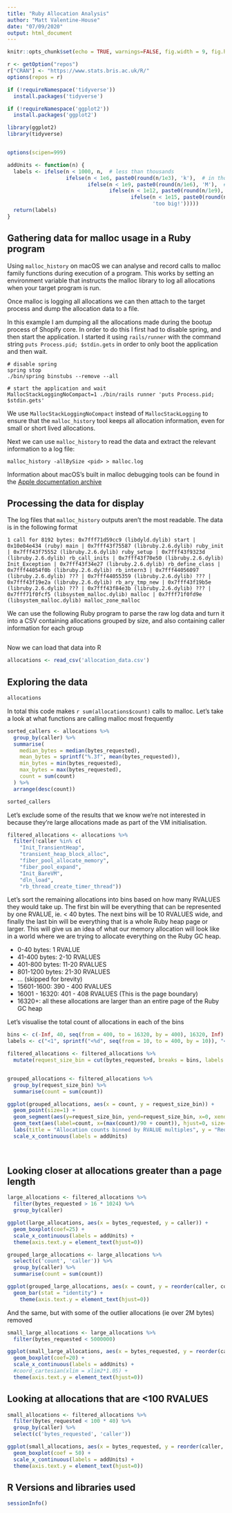 ```yaml
---
title: "Ruby Allocation Analysis"
author: "Matt Valentine-House"
date: "07/09/2020"
output: html_document
---
```


```r
knitr::opts_chunk$set(echo = TRUE, warnings=FALSE, fig.width = 9, fig.height = 7)

r <- getOption("repos")
r["CRAN"] <- "https://www.stats.bris.ac.uk/R/"
options(repos = r)

if (!requireNamespace('tidyverse'))
  install.packages('tidyverse')

if (!requireNamespace('ggplot2'))
  install.packages('ggplot2')

library(ggplot2)
library(tidyverse)


options(scipen=999)

addUnits <- function(n) {
  labels <- ifelse(n < 1000, n,  # less than thousands
                   ifelse(n < 1e6, paste0(round(n/1e3), 'k'),  # in thousands
                          ifelse(n < 1e9, paste0(round(n/1e6), 'M'),  # in millions
                                 ifelse(n < 1e12, paste0(round(n/1e9), 'B'), # in billions
                                        ifelse(n < 1e15, paste0(round(n/1e12), 'T'), # in trillions
                                               'too big!')))))
  return(labels)
}

```

## Gathering data for malloc usage in a Ruby program

Using `malloc_history` on macOS we can analyse and record calls to malloc family
functions during execution of a program. This works by setting an environment
variable that instructs the malloc library to log all allocations when your
target program is run.

Once malloc is logging all allocations we can then attach to the target process
and dump the allocation data to a file.

In this example I am dumping all the allocations made during the bootup process
of Shopify core. In order to do this I first had to disable spring, and then
start the application. I started it using `rails/runner` with the command string
`puts Process.pid; $stdin.gets` in order to only boot the application and then
wait.

```{eval=FALSE}
# disable spring
spring stop
./bin/spring binstubs --remove --all

# start the application and wait
MallocStackLoggingNoCompact=1 ./bin/rails runner 'puts Process.pid; $stdin.gets'
```

We use `MallocStackLoggingNoCompact` instead of `MallocStackLogging` to ensure
that the `malloc_history` tool keeps all allocation information, even for small
or short lived allocations.

Next we can use `malloc_history` to read the data and extract the relevant
information to a log file:

```
malloc_history -allBySize <pid> > malloc.log
```

Information about macOS's built in malloc debugging tools can be found in the
[Apple documentation
archive](https://developer.apple.com/library/archive/documentation/Performance/Conceptual/ManagingMemory/Articles/MallocDebug.html)

## Processing the data for display

The log files that `malloc_history` outputs aren't the most readable. The data
is in the following format

```
1 call for 8192 bytes: 0x7fff71d59cc9 (libdyld.dylib) start | 0x10e04e434 (ruby) main | 0x7fff43f75587 (libruby.2.6.dylib) ruby_init | 0x7fff43f75552 (libruby.2.6.dylib) ruby_setup | 0x7fff43f9323d (libruby.2.6.dylib) rb_call_inits | 0x7fff43f70e50 (libruby.2.6.dylib) Init_Exception | 0x7fff43f34e27 (libruby.2.6.dylib) rb_define_class | 0x7fff44054f0b (libruby.2.6.dylib) rb_intern3 | 0x7fff44056097 (libruby.2.6.dylib) ??? | 0x7fff44055359 (libruby.2.6.dylib) ??? | 0x7fff43f19e2a (libruby.2.6.dylib) rb_ary_tmp_new | 0x7fff43f19b5e (libruby.2.6.dylib) ??? | 0x7fff43f84e3b (libruby.2.6.dylib) ??? | 0x7fff71f0fcf5 (libsystem_malloc.dylib) malloc | 0x7fff71f0fd9e (libsystem_malloc.dylib) malloc_zone_malloc
```

We can use the following Ruby program to parse the raw log data and turn it
into a CSV containing allocations grouped by size, and also containing caller
information for each group

```ruby
```

Now we can load that data into R

```r
allocations <- read_csv('allocation_data.csv')
```

## Exploring the data

```r
allocations
```

In total this code makes `r sum(allocations$count)` calls to malloc. Let's take a look at what functions are calling malloc most frequently

```r
sorted_callers <- allocations %>%
  group_by(caller) %>%
  summarise(
    median_bytes = median(bytes_requested),
    mean_bytes = sprintf("%.3f", mean(bytes_requested)),
    min_bytes = min(bytes_requested),
    max_bytes = max(bytes_requested),
    count = sum(count)
  ) %>%
  arrange(desc(count))

sorted_callers
```

Let's exclude some of the results that we know we're not interested in because they're large allocations made as part of the VM initialisation.

```r
filtered_allocations <- allocations %>%
  filter(!caller %in% c(
    "Init_TransientHeap",
    "transient_heap_block_alloc",
    "fiber_pool_allocate_memory",
    "fiber_pool_expand",
    "Init_BareVM",
    "dln_load",
    "rb_thread_create_timer_thread"))
```

Let's sort the remaining allocations into bins based on how many RVALUES they
would take up. The first bin will be everything that can be represented by one
RVALUE, ie. < 40 bytes. The next bins will be 10 RVALUES wide, and finally the
last bin will be everything that is a whole Ruby heap page or larger. This will
give us an idea of what our memory allocation will look like in a world where we
are trying to allocate everything on the Ruby GC heap.

- 0-40 bytes: 1 RVALUE
- 41-400 bytes: 2-10 RVALUES
- 401-800 bytes: 11-20 RVALUES
- 801-1200 bytes: 21-30 RVALUES
- ... (skipped for brevity)
- 15601-1600: 390 - 400 RVALUES
- 16001 - 16320: 401 - 408 RVALUES (This is the page boundary)
- 16320+: all these allocations are larger than an entire page of the Ruby GC heap

Let's visualise the total count of allocations in each of the bins

```r
bins <- c(-Inf, 40, seq(from = 400, to = 16320, by = 400), 16320, Inf)
labels <- c("<1", sprintf("<%d", seq(from = 10, to = 400, by = 10)), "<408", ">408")

filtered_allocations <- filtered_allocations %>%
  mutate(request_size_bin = cut(bytes_requested, breaks = bins, labels = labels))


grouped_allocations <- filtered_allocations %>%
  group_by(request_size_bin) %>%
  summarise(count = sum(count))

ggplot(grouped_allocations, aes(x = count, y = request_size_bin)) +
  geom_point(size=1) +
  geom_segment(aes(y=request_size_bin, yend=request_size_bin, x=0, xend=count)) +
  geom_text(aes(label=count, x=(max(count)/90 + count)), hjust=0, size=2) +
  labs(title = "Allocation counts binned by RVALUE multiples", y = "Requested allocation size, by RVALUE", x = "quantity") +
  scale_x_continuous(labels = addUnits)
  
  
```

## Looking closer at allocations greater than a page length

```r
large_allocations <- filtered_allocations %>%
  filter(bytes_requested > 16 * 1024) %>%
  group_by(caller)

ggplot(large_allocations, aes(x = bytes_requested, y = caller)) +
  geom_boxplot(coef=25) +
  scale_x_continuous(labels = addUnits) +
  theme(axis.text.y = element_text(hjust=0))
```

```r
grouped_large_allocations <- large_allocations %>%
  select(c('count', 'caller')) %>%
  group_by(caller) %>%
  summarise(count = sum(count))

ggplot(grouped_large_allocations, aes(x = count, y = reorder(caller, count))) +
  geom_bar(stat = "identity") +
    theme(axis.text.y = element_text(hjust=0))
```

And the same, but with some of the outlier allocations (ie over 2M bytes) removed

```r

small_large_allocations <- large_allocations %>%
  filter(bytes_requested < 5000000)

ggplot(small_large_allocations, aes(x = bytes_requested, y = reorder(caller, bytes_requested, FUN = median))) +
  geom_boxplot(coef=20) +
  scale_x_continuous(labels = addUnits) +
  #coord_cartesian(xlim = xlim2*1.05) +
  theme(axis.text.y = element_text(hjust=0))

```

## Looking at allocations that are <100 RVALUES

```r
small_allocations <- filtered_allocations %>%
  filter(bytes_requested < 100 * 40) %>%
  group_by(caller) %>%
  select(c('bytes_requested', 'caller'))

ggplot(small_allocations, aes(x = bytes_requested, y = reorder(caller, bytes_requested, FUN = median))) +
  geom_boxplot(coef = 50) +
  scale_x_continuous(labels = addUnits) +
  theme(axis.text.y = element_text(hjust=0))
```


## R Versions and libraries used

```r
sessionInfo()
```